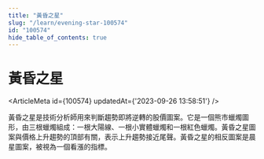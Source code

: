 ```yaml
---
title: "黃昏之星"
slug: "/learn/evening-star-100574"
id: "100574"
hide_table_of_contents: true
---
```



# 黃昏之星

<ArticleMeta id={100574} updatedAt={'2023-09-26 13:58:51'} />
<div className='border-solid border-b border-t-0 my-4 border-[var(--ifm-color-gray-300)]' />

黃昏之星是技術分析師用來判斷趨勢即將逆轉的股價圖案。它是一個熊市蠟燭圖形，由三根蠟燭組成：一根大陽線、一根小實體蠟燭和一根紅色蠟燭。黃昏之星圖案與價格上升趨勢的頂部有關，表示上升趨勢接近尾聲。黃昏之星的相反圖案是晨星圖案，被視為一個看漲的指標。
